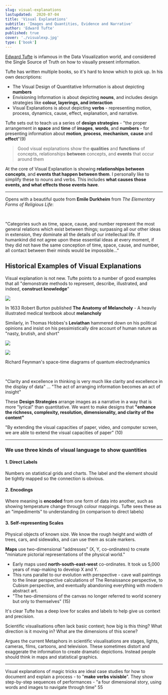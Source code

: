 ```yaml
---
slug: visual-explanations
lastupdated:  2020-07-04
title: 'Visual Explanations'
subtitle: 'Images and Quantities, Evidence and Narrative'
author: 'Edward Tufte'
published: true
cover: './visualexp.jpg'
type: ['book']
---
```


[Edward Tufte](https://twitter.com/EdwardTufte) is infamous in the Data Visualization world, and considered the Single Source of Truth on how to visually present information.

Tufte has written multiple books, so it's hard to know which to pick up. In his own descriptions:
- The Visual Design of Quantitative Information is about depicting __numbers__
- Envisioning Information is about depicting __nouns__, and includes design strategies like __colour, layerings, and interaction__
- Visual Explanations is about depicting __verbs__ - representing motion, process, dynamics, cause, effect, explanation, and narrative.

Tufte sets out to teach us a series of __design strategies__ - "the proper arrangement in **space** and **time** of **images**, **words**, and **numbers** - for presenting information about **motion**, **process**, **mechanism**, **cause** and **effect**"(9)

> Good visual explanations show the __qualities__ and __functions__ of concepts, relationships __between__ concepts, and __events__ that occur around them

At the core of Visual Explanation is showing **relationships between concepts**, and **events that happen between them**. I personally like to simplify these to nouns and verbs. This includes **what causes those events, and what effects those events have**.

---


Opens with a beautiful quote from **Emile Durkheim** from _The Elementary Forms of Religious Life_:

<br />

<SimpleCard>

"Categories such as time, space, cause, and number represent the most general relations which exist between things; surpassing all our other ideas in extension, they dominate all the details of our intellectual life. If humankind did not agree upon these essential ideas at every moment, if they did not have the same conception of time, space, cause, and number, all contact between their minds would be impossible..."

</SimpleCard>

## Historical Examples of Visual Explanations

Visual explanation is not new. Tufte points to a number of good examples that all  "demonstrate methods to represent, describe, illustrated, and indeed, **construct knowledge**"

<TwoCol gridGap="2em">

![](https://upload.wikimedia.org/wikipedia/commons/c/c8/Robert_Burton%27s_Anatomy_of_Melancholy%2C_1626%2C_2nd_edition.jpg)

In 1633 Robert Burton published __The Anatomy of Melancholy__ - A heavily illustrated medical textbook about __melancholy__ 

</TwoCol>

<TwoCol gridGap="2em">

Similarly, in Thomas Hobbes's __Leviathan__ hammered down on his political opinions and insist on his pessimistically dire account of human nature as "nasty, brutish, and short"

![](https://ih1.redbubble.net/image.216635529.2168/flat,750x,075,f-pad,750x1000,f8f8f8.u3.jpg)

</TwoCol>

<TwoCol gridGap="2em">

![](https://i.pinimg.com/originals/95/49/bb/9549bb40533f7476fbd6f6d3a1d704c9.jpg)

Richard Feynman's space-time diagrams of quantum electrodynamics


</TwoCol>

<br />

"Clarity and excellence in thinking is very much like clarity and excellence in the display of data" ... "The act of arranging information becomes an act of insight"

These **Design Strategies** arrange images as a narrative in a way that is more "lyrical" than quantitative. We want to make designs that **"enhance the richness, complexity, resolution, dimensionality, and clarity of the content"**

"By extending the visual capacities of paper, video, and computer screen, we are able to extend the visual capacities of paper" (10)

---

### We use three kinds of visual language to show quantities

#### 1. Direct Labels

Numbers on statistical grids and charts. The label and the element should be tightly mapped so the connection is obvious.

#### 2. Encodings
Where meaning is __encoded__ from one form of data into another, such as showing temperature change through colour mappings. Tufte sees these as an "impediments" to understanding (in comparison to direct labels)

#### 3. Self-representing Scales
Physical objects of known size. We know the rough height and width of trees, cars, and sidewalks, and can use them as scale markers. 

**Maps** use two-dimensional "addresses" (X, Y, co-ordinates) to create "miniature pictorial representations of the physical world."
- Early maps used __north-south-east-west__ co-ordinates. It took us 5,000 years of map-making to develop X and Y.
- This runs parallel to our evolution with perspective - cave wall paintings to the linear perspective calculations of The Renaissance perspective, to Cubism perspective, and eventually abandoning everything with modern abstract art.
- "The two-dimensions of the canvas no longer referred to world scenery but only to themselves" (15)

It's clear Tufte has a deep love for scales and labels to help give us context and precision.

Scientific visualisations often lack basic context; how big is this thing? What direction is it moving in? What are the dimensions of this scene?

Argues the current Metaphors in scientific visualisations are stages, lights, cameras, films, cartoons, and television. These sometimes distort and exaggerate the information to create dramatic depictions. Instead people should think in maps and statistical graphics.

---

Visual explanations of magic tricks are ideal case studies for how to document and explain a process - to "__make verbs visisble__". They show step-by-step sequences of performances - "a four dimensional story, using words and images to navigate through time" 55